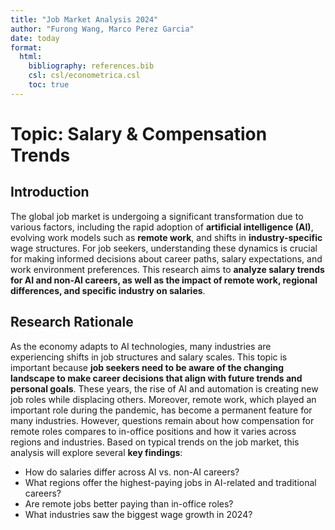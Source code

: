 ```yaml
---
title: "Job Market Analysis 2024"
author: "Furong Wang, Marco Perez Garcia"
date: today
format: 
  html:
    bibliography: references.bib
    csl: csl/econometrica.csl
    toc: true
---
```


# Topic: Salary & Compensation Trends  
## Introduction
The global job market is undergoing a significant transformation due to various factors, 
including the rapid adoption of **artificial intelligence (AI)**, evolving work models 
such as **remote work**, and shifts in **industry-specific** wage structures. For job seekers, 
understanding these dynamics is crucial for making informed decisions about career paths, 
salary expectations, and work environment preferences. This research aims to **analyze 
salary trends for AI and non-AI careers, as well as the impact of remote work, regional 
differences, and specific industry on salaries**.

## Research Rationale
As the economy adapts to AI technologies, many industries are experiencing shifts in job 
structures and salary scales. This topic is important because **job seekers need to be aware 
of the changing landscape to make career decisions that align with future trends and personal goals**. 
These years, the rise of AI and automation is creating new job roles while displacing others. 
Moreover, remote work, which played an important role during the pandemic, has become a permanent 
feature for many industries. However, questions remain about how compensation for remote roles compares 
to in-office positions and how it varies across regions and industries. Based on typical trends on the 
job market, this analysis will explore several **key findings**:

- How do salaries differ across AI vs. non-AI careers?
- What regions offer the highest-paying jobs in AI-related and traditional careers?
- Are remote jobs better paying than in-office roles?
- What industries saw the biggest wage growth in 2024?
